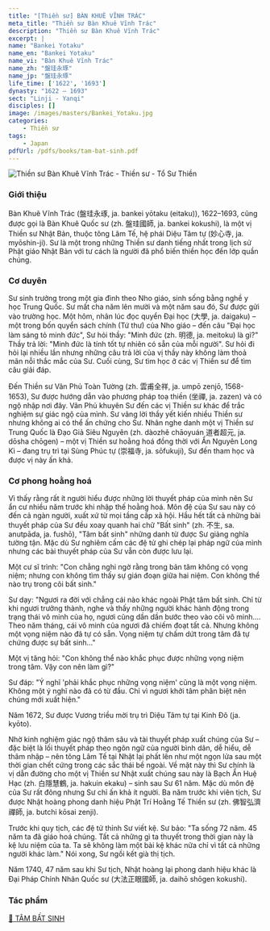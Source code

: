 ```yaml
---
title: "[Thiền sư] BÀN KHUÊ VĨNH TRÁC"
meta_title: "Thiền sư Bàn Khuê Vĩnh Trác"
description: "Thiền sư Bàn Khuê Vĩnh Trác"
excerpt: |
name: "Bankei Yotaku"
name_en: "Bankei Yotaku"
name_vi: "Bàn Khuê Vĩnh Trác"
name_zh: "盤珪永琢"
name_jp: "盤珪永琢"
life_time: ['1622', '1693']
dynasty: "1622 — 1693"
sect: "Linji - Yanqi"
disciples: []
image: /images/masters/Bankei_Yotaku.jpg
categories:
    - Thiền sư
tags:
    - Japan
pdfUrl: /pdfs/books/tam-bat-sinh.pdf
---
```


<img
  decoding="async"
  src="/images/masters/Bankei_Yotaku.jpg"
  alt="Thiền sư Bàn Khuê Vĩnh Trác - Thiền sư - Tổ Sư Thiền"
/>

### Giới thiệu

Bàn Khuê Vĩnh Trác (盤珪永琢, ja. bankei yōtaku (eitaku)), 1622–1693, cũng được gọi là Bàn Khuê Quốc sư (zh. 盤珪國師, ja. bankei kokushi), là một vị Thiền sư Nhật Bản, thuộc tông Lâm Tế, hệ phái Diệu Tâm tự (妙心寺, ja. myōshin-ji). Sư là một trong những Thiền sư danh tiếng nhất trong lịch sử Phật giáo Nhật Bản với tư cách là người đã phổ biến thiền học đến lớp quần chúng.

### Cơ duyên

Sư sinh trưởng trong một gia đình theo Nho giáo, sinh sống bằng nghề y học Trung Quốc. Sư mất cha năm lên mười và một năm sau đó, Sư được gửi vào trường học. Một hôm, nhân lúc đọc quyển Đại học (大學, ja. daigaku) – một trong bốn quyển sách chính (Tứ thư) của Nho giáo – đến câu "Đại học làm sáng tỏ minh đức", Sư hỏi thầy: "Minh đức (zh. 明德, ja. meitoku) là gì?" Thầy trả lời: "Minh đức là tính tốt tự nhiên có sẵn của mỗi người". Sư hỏi đi hỏi lại nhiều lần nhưng những câu trả lời của vị thầy này không làm thoả mãn nỗi thắc mắc của Sư. Cuối cùng, Sư tìm học ở các vị Thiền sư để tìm câu giải đáp.

Đến Thiền sư Vân Phủ Toàn Tường (zh. 雲甫全祥, ja. umpō zenjō, 1568-1653), Sư được hướng dẫn vào phương pháp toạ thiền (坐禪, ja. zazen) và có ngộ nhập nơi đây. Vân Phủ khuyên Sư đến các vị Thiền sư khác để trắc nghiệm sự giác ngộ của mình. Sư vâng lời thầy yết kiến nhiều Thiền sư nhưng không ai có thể ấn chứng cho Sư. Nhân nghe danh một vị Thiền sư Trung Quốc là Đạo Giả Siêu Nguyên (zh. dàozhě chāoyuán 道者超元, ja. dōsha chōgen) – một vị Thiền sư hoằng hoá đồng thời với Ẩn Nguyên Long Kì – đang trụ trì tại Sùng Phúc tự (崇福寺, ja. sōfukuji), Sư đến tham học và được vị này ấn khả.

### Cơ phong hoằng hoá

Vì thấy rằng rất ít người hiểu được những lời thuyết pháp của mình nên Sư ẩn cư nhiều năm trước khi nhập thế hoằng hoá.
Môn đệ của Sư sau này có đến cả ngàn người, xuất xứ từ mọi tầng cấp xã hội.
Hầu hết tất cả những bài thuyết pháp của Sư đều xoay quanh hai chữ "Bất sinh" (zh. 不生, sa. anutpāda, ja. fushō), "Tâm bất sinh" những danh từ được Sư giảng nghĩa tường tận. Mặc dù Sư nghiêm cấm các đệ tử ghi chép lại pháp ngữ của mình nhưng các bài thuyết pháp của Sư vẫn còn được lưu lại.

Một cư sĩ trình: "Con chẳng nghi ngờ rằng trong bản tâm không có vọng niệm; nhưng con không tìm thấy sự gián đoạn giữa hai niệm.
Con không thể nào trụ trong cõi bất sinh."

Sư dạy: "Ngươi ra đời với chẳng cái nào khác ngoài Phật tâm bất sinh.
Chỉ từ khi ngươi trưởng thành, nghe và thấy những người khác hành động trong trạng thái vô minh của họ, ngươi cũng dần dần bước theo vào cõi vô minh....
Theo năm tháng, cái vô minh của ngươi đã chiếm đoạt tất cả.
Nhưng không một vọng niệm nào đã tự có sẵn.
Vọng niệm tự chấm dứt trong tâm đã tự chứng được sự bất sinh..."

Một vị tăng hỏi: "Con không thể nào khắc phục được những vọng niệm trong tâm. Vậy con nên làm gì?"

Sư đáp: "Ý nghĩ 'phải khắc phục những vọng niệm' cũng là một vọng niệm.
Không một ý nghĩ nào đã có từ đầu.
Chỉ vì ngươi khởi tâm phân biệt nên chúng mới xuất hiện."

Năm 1672, Sư được Vương triều mời trụ trì Diệu Tâm tự tại Kinh Đô (ja. kyōto).

Nhờ kinh nghiệm giác ngộ thâm sâu và tài thuyết pháp xuất chúng của Sư – đặc biệt là lối thuyết pháp theo ngôn ngữ của người bình dân, dễ hiểu, dễ thâm nhập – nên tông Lâm Tế tại Nhật lại phất lên như một ngọn lửa sau một thời gian chết cứng trong các sắc thái bề ngoài. Về mặt này thì Sư chính là vị dẫn đường cho một vị Thiền sư Nhật xuất chúng sau này là Bạch Ẩn Huệ Hạc (zh. 白隱慧鶴, ja. hakuin ekaku) – sinh sau Sư 61 năm. Mặc dù môn đệ của Sư rất đông nhưng Sư chỉ ấn khả ít người. Ba năm trước khi viên tịch, Sư được Nhật hoàng phong danh hiệu Phật Trí Hoằng Tế Thiền sư (zh. 佛智弘濟禪師, ja. butchi kōsai zenji).

Trước khi quy tịch, các đệ tử thỉnh Sư viết kệ.
Sư bảo: "Ta sống 72 năm. 45 năm ta đã giáo hoá chúng. Tất cả những gì ta thuyết trong thời gian này là kệ lưu niệm của ta.
Ta sẽ không làm một bài kệ khác nữa chỉ vì tất cả những người khác làm."
Nói xong, Sư ngồi kết già thị tịch.

Năm 1740, 47 năm sau khi Sư tịch, Nhật hoàng lại phong danh hiệu khác là Đại Pháp Chính Nhãn Quốc sư (大法正眼國師, ja. daihō shōgen kokushi).

### Tác phẩm

<a href="/pdfs/tam-bat-sinh.pdf" target="_blank">
  📖 TÂM BẤT SINH
</a>
